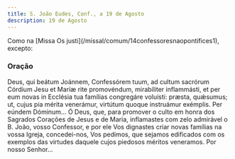 ```yaml
---
title: S. João Eudes, Conf., a 19 de Agosto
description: 19 de Agosto
---
```


<aside>
  Como na [Missa Os justi](/missal/comum/14confessoresnaopontifices1), excepto:
</aside>

### Oração

<div class="side-by-side not-content">
  <span>
    Deus, qui beátum Joánnem, Confessórem tuum, ad cultum sacrórum Córdium Jesu
    et Maríæ rite promovéndum, mirabíliter inflammásti, et per eum novas in
    Ecclésia tua famílias congregáre voluísti: præsta, quǽsumus; ut, cujus pia
    mérita venerámur, virtútum quoque instruámur exémplis. Per eúndem Dóminum...
  </span>
  <span>
    Ó Deus, que, para promover o culto em honra dos Sagrados Corações de Jesus e
    de Maria, inflamastes com zelo admirável o B. João, vosso Confessor, e por
    ele Vos dignastes criar novas famílias na vossa Igreja, concedei-nos, Vos
    pedimos, que sejamos edificados com os exemplos das virtudes daquele cujos
    piedosos méritos veneramos. Por nosso Senhor...
  </span>
</div>
